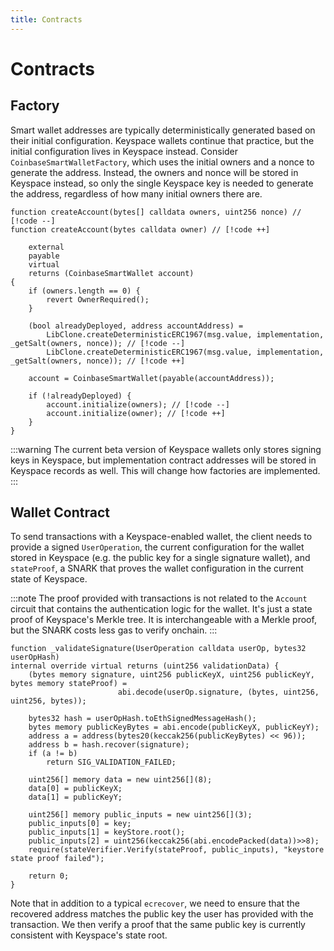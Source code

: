 ```yaml
---
title: Contracts
---
```


# Contracts

## Factory

Smart wallet addresses are typically deterministically generated based on their initial configuration. Keyspace wallets continue that practice, but the initial configuration lives in Keyspace instead. Consider `CoinbaseSmartWalletFactory`, which uses the initial owners and a nonce to generate the address. Instead, the owners and nonce will be stored in Keyspace instead, so only the single Keyspace key is needed to generate the address, regardless of how many initial owners there are.

```
function createAccount(bytes[] calldata owners, uint256 nonce) // [!code --]
function createAccount(bytes calldata owner) // [!code ++]

    external
    payable
    virtual
    returns (CoinbaseSmartWallet account)
{
    if (owners.length == 0) {
        revert OwnerRequired();
    }

    (bool alreadyDeployed, address accountAddress) =
        LibClone.createDeterministicERC1967(msg.value, implementation, _getSalt(owners, nonce)); // [!code --]
        LibClone.createDeterministicERC1967(msg.value, implementation, _getSalt(owners, nonce)); // [!code ++]

    account = CoinbaseSmartWallet(payable(accountAddress));

    if (!alreadyDeployed) {
        account.initialize(owners); // [!code --]
        account.initialize(owner); // [!code ++]
    }
}
```

:::warning
The current beta version of Keyspace wallets only stores signing keys in Keyspace, but implementation contract addresses will be stored in Keyspace records as well. This will change how factories are implemented.
:::

## Wallet Contract

To send transactions with a Keyspace-enabled wallet, the client needs to provide a signed `UserOperation`, the current configuration for the wallet stored in Keyspace (e.g. the public key for a single signature wallet), and `stateProof`, a SNARK that proves the wallet configuration in the current state of Keyspace.

:::note
The proof provided with transactions is not related to the `Account` circuit that contains the authentication logic for the wallet. It's just a state proof of Keyspace's Merkle tree. It is interchangeable with a Merkle proof, but the SNARK costs less gas to verify onchain.
:::

```solidity
function _validateSignature(UserOperation calldata userOp, bytes32 userOpHash)
internal override virtual returns (uint256 validationData) {
    (bytes memory signature, uint256 publicKeyX, uint256 publicKeyY, bytes memory stateProof) =
                        abi.decode(userOp.signature, (bytes, uint256, uint256, bytes));

    bytes32 hash = userOpHash.toEthSignedMessageHash();
    bytes memory publicKeyBytes = abi.encode(publicKeyX, publicKeyY);
    address a = address(bytes20(keccak256(publicKeyBytes) << 96));
    address b = hash.recover(signature);
    if (a != b)
        return SIG_VALIDATION_FAILED;

    uint256[] memory data = new uint256[](8);
    data[0] = publicKeyX;
    data[1] = publicKeyY;

    uint256[] memory public_inputs = new uint256[](3);
    public_inputs[0] = key;
    public_inputs[1] = keyStore.root();
    public_inputs[2] = uint256(keccak256(abi.encodePacked(data))>>8);
    require(stateVerifier.Verify(stateProof, public_inputs), "keystore state proof failed");

    return 0;
}
```

Note that in addition to a typical `ecrecover`, we need to ensure that the recovered address matches the public key the user has provided with the transaction. We then verify a proof that the same public key is currently consistent with Keyspace's state root.
